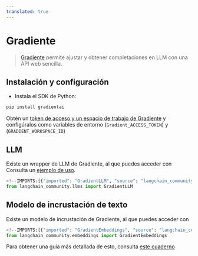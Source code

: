 ```yaml
---
translated: true
---
```


# Gradiente

>[Gradiente](https://gradient.ai/) permite ajustar y obtener completaciones en LLM con una API web sencilla.

## Instalación y configuración

- Instala el SDK de Python:

```bash
pip install gradientai
```

Obtén un [token de acceso y un espacio de trabajo de Gradiente](https://gradient.ai/) y configúralos como variables de entorno (`Gradient_ACCESS_TOKEN`) y (`GRADIENT_WORKSPACE_ID`)

## LLM

Existe un wrapper de LLM de Gradiente, al que puedes acceder con
Consulta un [ejemplo de uso](/docs/integrations/llms/gradient).

```python
<!--IMPORTS:[{"imported": "GradientLLM", "source": "langchain_community.llms", "docs": "https://api.python.langchain.com/en/latest/llms/langchain_community.llms.gradient_ai.GradientLLM.html", "title": "Gradient"}]-->
from langchain_community.llms import GradientLLM
```

## Modelo de incrustación de texto

Existe un modelo de incrustación de Gradiente, al que puedes acceder con

```python
<!--IMPORTS:[{"imported": "GradientEmbeddings", "source": "langchain_community.embeddings", "docs": "https://api.python.langchain.com/en/latest/embeddings/langchain_community.embeddings.gradient_ai.GradientEmbeddings.html", "title": "Gradient"}]-->
from langchain_community.embeddings import GradientEmbeddings
```

Para obtener una guía más detallada de esto, consulta [este cuaderno](/docs/integrations/text_embedding/gradient)
